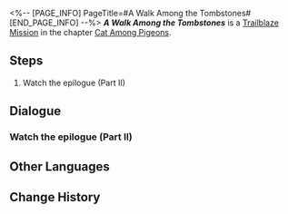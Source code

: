 <%-- [PAGE_INFO]
PageTitle=#A Walk Among the Tombstones#
[END_PAGE_INFO] --%>
{{Stub|Dialogue, characters, and location(s)}}
{{Mission Infobox
|id            = 1032101
|title         = 
|image         = Mission A Walk Among the Tombstones.png
|type          = Trailblaze
|event_name    = 
|chapter       = Cat Among Pigeons
|requirements  = [[Trailblaze Mission]] ''[[A Walk Among the Tombstones]]'' completed
|summary       = <!--official mission summary from Fate's Atlas-->
|characters    = <!--characters that appear in this mission-->
|startLocation = <!--location as it intially appears on the mission screen-->
|world         = <!--i.e. Penacony-->
|area          = <!--i.e. A Child's Dream-->
|prev          = 
|next          = 
|exp           = 900
|credits       = 200000
|stellarJade   = 
|other         = {{Card List|Traveler's Guide*16; Flames Afar*1; Kakavasha*1; Citizen Hanunue*1|delim=;}}
}}
'''''A Walk Among the Tombstones''''' is a [[Trailblaze Mission]] in the chapter [[Cat Among Pigeons]].

==Steps==
# Watch the epilogue (Part II)

<!--
==Gameplay Notes==

--><!--
==Trial Character==

-->
==Dialogue==
{{Stub Dialogue}}
===Watch the epilogue (Part II)===
{{Mission Description|type=trailblaze|location=<!--to be added-->|Once again, the story of Penacony has come to an end. The play will soon reach its climax.}}
{{Dialogue Start}}
:{{tx}}
{{Dialogue End}}

==Other Languages==
{{Other Languages
|en   = A Walk Among the Tombstones
|zhs  = 行过死荫之地
|zht  = 行過死蔭之地
|ja   = 墓場を往く死の影
|ko   = 무덤으로 향하다
|es   = Un paseo por el reino de la muerte
|fr   = Promenade parmi les morts
|ru   = Прогулка среди могил
|th   = ฝ่าดินแดนแห่งความตาย
|vi   = Đi Qua Vùng Đất Chết
|de   = Grabspaziergang
|id   = Melintasi Tanah Kematian
|pt   = Um Passeio Entre as Lápides
}}

==Change History==
{{Change History|2.1}}

